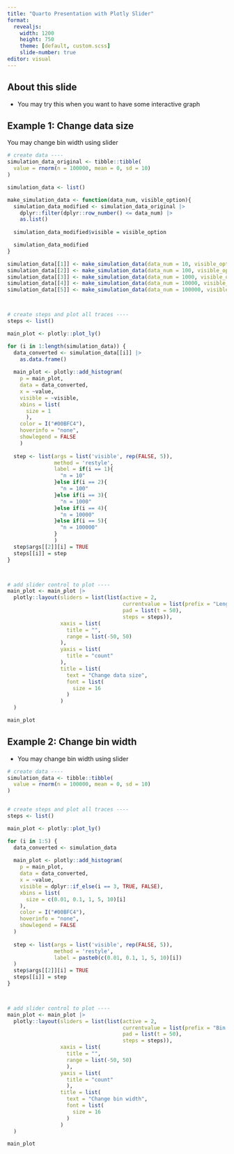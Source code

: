 ```yaml
---
title: "Quarto Presentation with Plotly Slider"
format:
  revealjs:
    width: 1200
    height: 750
    theme: [default, custom.scss]
    slide-number: true
editor: visual
---
```


## About this slide

-   You may try this when you want to have some interactive graph

## Example 1: Change data size

You may change bin width using slider

```r
# create data ----
simulation_data_original <- tibble::tibble(
  value = rnorm(n = 100000, mean = 0, sd = 10)
) 

simulation_data <- list()

make_simulation_data <- function(data_num, visible_option){
  simulation_data_modified <- simulation_data_original |> 
    dplyr::filter(dplyr::row_number() <= data_num) |> 
    as.list() 
  
  simulation_data_modified$visible = visible_option

  simulation_data_modified
}

simulation_data[[1]] <- make_simulation_data(data_num = 10, visible_option = FALSE)
simulation_data[[2]] <- make_simulation_data(data_num = 100, visible_option = FALSE)
simulation_data[[3]] <- make_simulation_data(data_num = 1000, visible_option = TRUE)
simulation_data[[4]] <- make_simulation_data(data_num = 10000, visible_option = FALSE)
simulation_data[[5]] <- make_simulation_data(data_num = 100000, visible_option = FALSE)



# create steps and plot all traces ----
steps <- list()

main_plot <- plotly::plot_ly() 

for (i in 1:length(simulation_data)) {
  data_converted <- simulation_data[[i]] |> 
    as.data.frame() 
  
  main_plot <- plotly::add_histogram(
    p = main_plot,
    data = data_converted,
    x = ~value,
    visible = ~visible,
    xbins = list(
      size = 1
      ),
    color = I("#00BFC4"),
    hoverinfo = "none",
    showlegend = FALSE
    )
  
  step <- list(args = list('visible', rep(FALSE, 5)),
               method = 'restyle',
               label = if(i == 1){
                 "n = 10"
               }else if(i == 2){
                 "n = 100"
               }else if(i == 3){
                 "n = 1000"
               }else if(i == 4){
                 "n = 10000"
               }else if(i == 5){
                 "n = 100000"
               }
               )
  step$args[[2]][i] = TRUE  
  steps[[i]] = step 
}  



# add slider control to plot ----
main_plot <- main_plot |> 
  plotly::layout(sliders = list(list(active = 2,
                                     currentvalue = list(prefix = "Length: "),
                                     pad = list(t = 50),
                                     steps = steps)),
                 xaxis = list(
                   title = "",
                   range = list(-50, 50)
                 ),
                 yaxis = list(
                   title = "count"
                 ), 
                 title = list(
                   text = "Change data size",
                   font = list(
                     size = 16
                   )
                 )
  )

main_plot
```

## Example 2: Change bin width

-   You may change bin width using slider

```r
# create data ----
simulation_data <- tibble::tibble(
  value = rnorm(n = 100000, mean = 0, sd = 10)
) 


# create steps and plot all traces ----
steps <- list()

main_plot <- plotly::plot_ly() 

for (i in 1:5) {
  data_converted <- simulation_data
  
  main_plot <- plotly::add_histogram(
    p = main_plot,
    data = data_converted,
    x = ~value,
    visible = dplyr::if_else(i == 3, TRUE, FALSE),
    xbins = list(
      size = c(0.01, 0.1, 1, 5, 10)[i]
    ),
    color = I("#00BFC4"),
    hoverinfo = "none",
    showlegend = FALSE
  )
  
  step <- list(args = list('visible', rep(FALSE, 5)),
               method = 'restyle',
               label = paste0(c(0.01, 0.1, 1, 5, 10)[i])
  )
  step$args[[2]][i] = TRUE  
  steps[[i]] = step 
}  



# add slider control to plot ----
main_plot <- main_plot |> 
  plotly::layout(sliders = list(list(active = 2,
                                     currentvalue = list(prefix = "Bin width: "),
                                     pad = list(t = 50),
                                     steps = steps)),
                 xaxis = list(
                   title = "",
                   range = list(-50, 50)
                   ),
                 yaxis = list(
                   title = "count"
                   ),
                 title = list(
                   text = "Change bin width",
                   font = list(
                     size = 16
                   )
                 )
  )

main_plot
```
